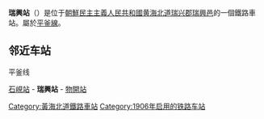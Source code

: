 {{朝鮮半島車站資訊
|公司色 = red
|文字色 = 
|站名 = 瑞興站
|圖片 = 
|pxl = 
|圖片說明 =
|前一站 = [[石峴站_(黃海北道)|石峴]]
|前一站距離 = 6.8
|後一站距離 = 10.5
|後一站 = [[物開站|物開]]
|所屬路線 = [[平釜线|平釜线]]
|距離 = 107.4
|起點站 = [[平壤站|平壤]]
|諺文 = 서흥역
|朝鮮漢字 = 瑞興驛
|文觀部式 = Seoheung-yeok
|馬-賴式 = Sŏhŭng-yŏk
|副站名 = 
|車站編號 = 
|停站路線數 = 
|所屬公司 = [[朝鮮民主主義人民共和國鐵道省|朝鮮民主主義人民共和國鐵道省]]
|所在地 =[[黄海北道|黄海北道]][[瑞兴郡|瑞兴郡]][[新幕邑|新幕邑]]
|車站構造 = 地面车站
|月台配置 = 
|啟用年月日 =1906年
|廢站年月日 = 
|上下車人次 = 
|統計年度 = 
|轉車 = 
|備註 = 
|全寬備註 = 
}}

'''瑞興站'''（{{kor|名=北|諺=서흥역|漢=瑞興驛|羅=Sŏhŭng yŏk|f=y}}）是位于[[朝鮮民主主義人民共和國|朝鮮民主主義人民共和國]][[黄海北道|黄海北道]][[瑞兴郡|瑞兴郡]][[瑞興邑|瑞興邑]]的一個鐵路車站。屬於[[平釜線|平釜線]]。

==邻近车站==
;平釜线
[[石峴站_(黃海北道)|石峴站]] - '''瑞興站''' - [[物開站|物開站]]

{{朝鲜铁路小作品}}

{{平釜线}}

[[Category:黃海北道鐵路車站|Category:黃海北道鐵路車站]]
[[Category:1906年启用的铁路车站|Category:1906年启用的铁路车站]]